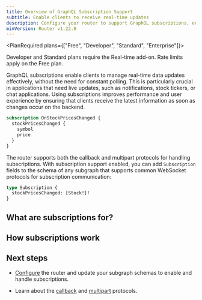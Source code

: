 ```yaml
---
title: Overview of GraphQL Subscription Support
subtitle: Enable clients to receive real-time updates
description: Configure your router to support GraphQL subscriptions, enabling clients to receive real-time updates via WebSocket or HTTP callbacks.
minVersion: Router v1.22.0
---
```


<PlanRequired plans={["Free", "Developer", "Standard", "Enterprise"]}>

Developer and Standard plans require the Real-time add-on.
Rate limits apply on the Free plan.

</PlanRequired>

GraphQL subscriptions enable clients to manage real-time data updates effectively, without the need for constant polling.  This is particularly crucial in applications that need live updates, such as notifications, stock tickers, or chat applications. Using subscriptions improves performance and user experience by ensuring that clients receive the latest information as soon as changes occur on the backend. 

```graphql title="Example GraphQL subscription" showLineNumbers=false 
subscription OnStockPricesChanged {
  stockPricesChanged {
    symbol
    price
  }
}
```

The router supports both the callback and multipart protocols for handling subscriptions. With subscription support enabled, you can add `Subscription` fields to the schema of any subgraph that supports common WebSocket protocols for subscription communication:

```graphql title="stocks.graphql" showLineNumbers=false
type Subscription {
  stockPricesChanged: [Stock!]!
}
```

## What are subscriptions for?

<WhatSubscriptionsAreFor />

## How subscriptions work

<HowSubscriptionsWork />

## Next steps

- [Configure](/graphos/routing/operations/subscriptions/configuration) the router and update your subgraph schemas to enable and handle subscriptions.

- Learn about the [callback](/graphos/routing/operations/subscriptions/callback-protocol) and [multipart](/graphos/routing/operations/subscriptions/multipart-protocol) protocols.
